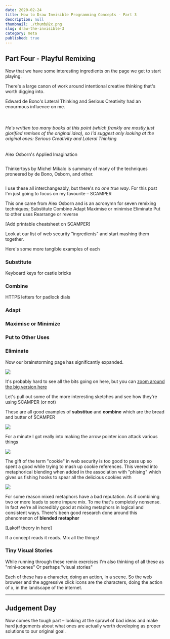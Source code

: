 ```yaml
---
date: 2020-02-24
title: How to Draw Invisible Programming Concepts - Part 3
description: null
thumbnail: ./thumb@2x.png
slug: draw-the-invisible-3
category: meta
published: true
---
```



## Part Four - Playful Remixing

Now that we have some interesting ingredients on the page we get to start playing.

There's a large canon of work around intentional creative thinking that's worth digging into.

Edward de Bono's Lateral Thinking and Serious Creativity had an enourmous influence on me.

![]()
![]()

###### He's written too many books at this point (which frankly are mostly just glorified remixes of the original idea), so I'd suggest only looking at the original ones: Serious Creativity and Lateral Thinking

Alex Osborn's Applied Imagination

![]()

Thinkertoys by Michel Mikalo is summary of many of the techniques proneered by de Bono, Osborn, and other.

![]()


I use these all interchangeably, but there's no _one true way_. For this post I'm just going to focus on my favourite – SCAMPER

This one came from Alex Osborn and is an acronymn for seven remixing techniques;
Substitute
Combine
Adapt
Maximise or minimise
Eliminate
Put to other uses
Rearrange or reverse

[Add printable cheatsheet on SCAMPER]

Look at our list of web security "ingredients" and start mashing them together.

Here's some more tangible examples of each

### Substitute

Keyboard keys for castle bricks

### Combine

HTTPS letters for padlock dials

### Adapt

### Maximise or Minimize

### Put to Other Uses

### Eliminate

Now our brainstorming page has significantly expanded.

![](./Big-sketches.png)

It's probably hard to see all the bits going on here, but you can [zoom around the big version here](./Big-sketches.png)

Let's pull out some of the more interesting sketches and see how they're using SCAMPER (or not)

These are all good examples of **substitue** and **combine** which are the bread and butter of SCAMPER

![](combine.png)

For a minute I got really into making the arrow pointer icon attack various things

![](clickarrows.png)

The gift of the term "cookie" in web security is too good to pass up so spent a good while trying to mash up cookie references.
This veered into metaphorical blending when added in the association with "phising" which gives us fishing hooks to spear all the delicious cookies with

![](cookies.png)

For some reason mixed metaphors have a bad reputation. As if combining two or more leads to some impure mix.
To me that's completely nonsense.
In fact we're all incredibly good at mixing metaphors in logical and consistent ways. There's been good research done around this phenomenon of **blended metaphor**

[Lakoff theory in here]

If a concept reads it reads. Mix all the things!

### Tiny Visual Stories

While running through these remix exercises I'm also thinking of all these as "mini-scenes"
Or perhaps "visual stories"

Each of these has a character, doing an action, in a scene.
So the web browser and the aggressive click icons are the characters, doing the action of x, in the landscape of the internet.

---

## Judgement Day

Now comes the tough part – looking at the sprawl of bad ideas and make hard judgements about what ones are actually worth developing as proper solutions to our original goal.